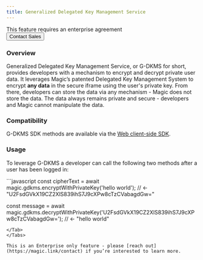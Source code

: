 ```yaml
---
title: Generalized Delegated Key Management Service
---
```



<Card>
  ⁠This feature requires an enterprise agreement
  <br />
  <Button href="https://magic.link/contact">Contact Sales</Button>
</Card>

### Overview

Generalized Delegated Key Management Service, or G-DKMS for short, provides developers with a mechanism to encrypt and decrypt private user data. It leverages Magic’s patented Delegated Key Management System to encrypt **any data** in the secure iframe using the user's private key. From there, developers can store the data via any mechanism - Magic does not store the data. The data always remains private and secure - developers and Magic cannot manipulate the data.

### Compatibility

G-DKMS SDK methods are available via the [Web client-side SDK](/docs/api/client-side-sdks/web).

### Usage

To leverage G-DKMS a developer can call the following two methods after a user has been logged in:

<Tabs>
<Tab title="Javascript">
```javascript
const cipherText = await magic.gdkms.encryptWithPrivateKey('hello world');
// <- "U2FsdGVkX19CZ2XlS839ihS7J9cXPw8cTzCVabagdGw="

const message = await magic.gdkms.decryptWithPrivateKey('U2FsdGVkX19CZ2XlS839ihS7J9cXPw8cTzCVabagdGw=');
// <- "hello world"

```
</Tab>
</Tabs>

This is an Enterprise only feature - please [reach out](https://magic.link/contact) if you’re interested to learn more.

